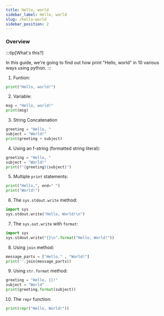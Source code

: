 ```yaml
---
title: Hello, world
sidebar_label: Hello, world
slug: /hello-world
sidebar_position: 2
---
```


### Overview

:::tip[What's this?]

In this guide, we're going to find out how print "Hello, world" in 10 various ways using python.
:::



1. Funtion:

```py
print("Hello, world!")
```

2. Variable:

```py
msg = "Hello, world!"
print(msg)
```

3. String Concatenation

```py
greeting = "Hello, "
subject = "World!"
print(greeting + subject)
```

4. Using an f-string (formatted string literal):

```py
greeting = "Hello, "
subject = "World!"
print(f"{greeting}{subject}")
```

5. Multiple `print` statements:

```py
print("Hello,", end=" ")
print("World!")
```

6. The `sys.stdout.write` method:

```py
import sys
sys.stdout.write("Hello, World!\n")
```

7. The `sys.out.write` with `format`:

```py
import sys
sys.stdout.write("{}\n".format("Hello, World!"))
```

8. Using `join` method:

```py
message_parts = ["Hello," , "World!"]
print(''.join(message_parts))
```

9. Using `str.format` method:

```py
greeting = "Hello, {}!"
subject = "World"
print(greeting.format(subject))
```

10. The `repr` function:

```py
print(repr("Hello, World!"))
```